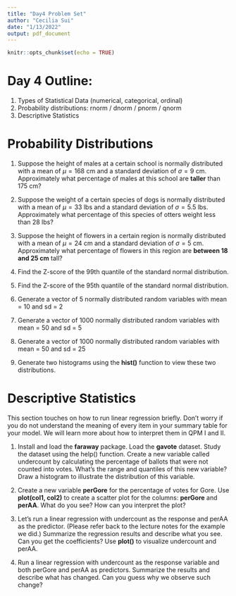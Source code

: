 ```yaml
---
title: "Day4 Problem Set"
author: "Cecilia Sui"
date: "1/13/2022"
output: pdf_document
---
```


```r
knitr::opts_chunk$set(echo = TRUE)
```


# Day 4 Outline:
1. Types of Statistical Data (numerical, categorical, ordinal)
2. Probability distributions: rnorm / dnorm / pnorm / qnorm
3. Descriptive Statistics


# Probability Distributions

1. Suppose the height of males at a certain school is normally distributed with a mean of $\mu=168$ cm and a standard deviation of $\sigma = 9$ cm. Approximately what percentage of males at this school are **taller** than 175 cm?

2. Suppose the weight of a certain species of dogs is normally distributed with a mean of $\mu=33$ lbs  and a standard deviation of $\sigma = 5.5$ lbs. Approximately what percentage of this species of otters weight less than 28 lbs?


3. Suppose the height of flowers in a certain region is normally distributed with a mean of $\mu=24$ cm  and a standard deviation of $\sigma= 5$ cm. Approximately what percentage of flowers in this region are **between 18 and 25 cm** tall?


4. Find the Z-score of the 99th quantile of the standard normal distribution. 

5. Find the Z-score of the 95th quantile of the standard normal distribution. 

6. Generate a vector of 5 normally distributed random variables with mean = 10 and sd = 2

7. Generate a vector of 1000 normally distributed random variables with mean = 50 and sd = 5

8. Generate a vector of 1000 normally distributed random variables with mean = 50 and sd = 25


9. Generate two histograms using the **hist()** function to view these two distributions. 



\newpage
# Descriptive Statistics

This section touches on how to run linear regression briefly. Don't worry if you do not understand the meaning of every item in your summary table for your model. We will learn more about how to interpret them in QPM I and II. 

1. Install and load the **faraway** package. Load the **gavote** dataset. Study the dataset using the help() function. Create a new variable called undercount by calculating the percentage of ballots that were not counted into votes. What’s the range and quantiles of this new variable? Draw a histogram to illustrate the distribution of this variable.  


2. Create a new variable **perGore** for the percentage of votes for Gore. Use **plot(col1, col2)** to create a scatter plot for the columns: **perGore** and **perAA**. What do you see? How can you interpret the plot?


3. Let’s run a linear regression with undercount as the response and perAA as the predictor. (Please refer back to the lecture notes for the example we did.) Summarize the regression results and describe what you see. Can you get the coefficients? Use **plot()** to visualize undercount and perAA. 


5. Run a linear regression with undercount as the response variable and both perGore and perAA as predictors. Summarize the results and describe what has changed. Can you guess why we observe such change? 

